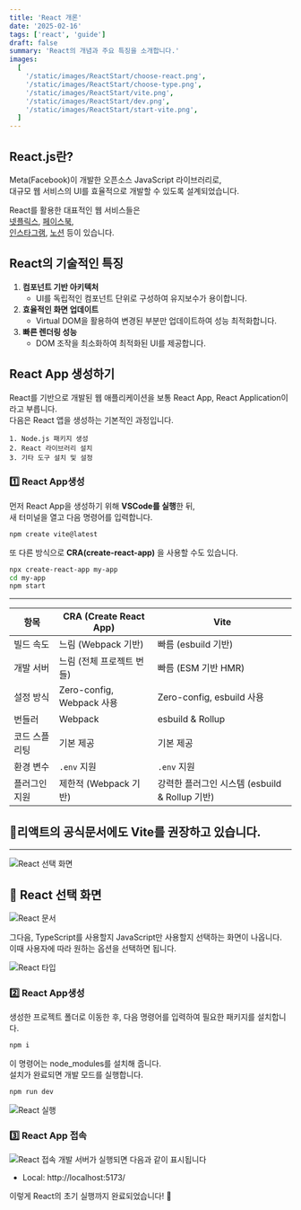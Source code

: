 ```yaml
---
title: 'React 개론'
date: '2025-02-16'
tags: ['react', 'guide']
draft: false
summary: 'React의 개념과 주요 특징을 소개합니다.'
images:
  [
    '/static/images/ReactStart/choose-react.png',
    '/static/images/ReactStart/choose-type.png',
    '/static/images/ReactStart/vite.png',
    '/static/images/ReactStart/dev.png',
    '/static/images/ReactStart/start-vite.png',
  ]
---
```


## React.js란?

Meta(Facebook)이 개발한 오픈소스 JavaScript 라이브러리로,  
대규모 웹 서비스의 UI를 효율적으로 개발할 수 있도록 설계되었습니다.

React를 활용한 대표적인 웹 서비스들은  
[넷플릭스](https://www.netflix.com), [페이스북](https://www.facebook.com),  
[인스타그램](https://www.instagram.com), [노션](https://www.notion.so) 등이 있습니다.

## React의 기술적인 특징

1. **컴포넌트 기반 아키텍처**
   - UI를 독립적인 컴포넌트 단위로 구성하여 유지보수가 용이합니다.
2. **효율적인 화면 업데이트**
   - Virtual DOM을 활용하여 변경된 부분만 업데이트하여 성능 최적화합니다.
3. **빠른 렌더링 성능**
   - DOM 조작을 최소화하여 최적화된 UI를 제공합니다.

## React App 생성하기

React를 기반으로 개발된 웹 애플리케이션을 보통 React App, React Application이라고 부릅니다.  
다음은 React 앱을 생성하는 기본적인 과정입니다.

```
1. Node.js 패키지 생성
2. React 라이브러리 설치
3. 기타 도구 설치 및 설정
```

### 1️⃣ React App생성

먼저 React App을 생성하기 위해 **VSCode를 실행**한 뒤,  
새 터미널을 열고 다음 명령어를 입력합니다.

```sh
npm create vite@latest
```

또 다른 방식으로 **CRA(create-react-app)** 을 사용할 수도 있습니다.

```sh
npx create-react-app my-app
cd my-app
npm start
```

---

| 항목          | CRA (Create React App)    | Vite                                           |
| ------------- | ------------------------- | ---------------------------------------------- |
| 빌드 속도     | 느림 (Webpack 기반)       | 빠름 (esbuild 기반)                            |
| 개발 서버     | 느림 (전체 프로젝트 번들) | 빠름 (ESM 기반 HMR)                            |
| 설정 방식     | Zero-config, Webpack 사용 | Zero-config, esbuild 사용                      |
| 번들러        | Webpack                   | esbuild & Rollup                               |
| 코드 스플리팅 | 기본 제공                 | 기본 제공                                      |
| 환경 변수     | `.env` 지원               | `.env` 지원                                    |
| 플러그인 지원 | 제한적 (Webpack 기반)     | 강력한 플러그인 시스템 (esbuild & Rollup 기반) |

## **📌리액트의 공식문서에도 Vite를 권장하고 있습니다.**

---

![React 선택 화면](/static/images/ReactStart/vite.png)

## 📌 React 선택 화면

![React 문서](/static/images/ReactStart/choose-react.png)

그다음, TypeScript를 사용할지 JavaScript만 사용할지 선택하는 화면이 나옵니다.  
이때 사용자에 따라 원하는 옵션을 선택하면 됩니다.

![React 타입](/static/images/ReactStart/choose-type.png)

### 2️⃣ React App생성

생성한 프로젝트 폴더로 이동한 후, 다음 명령어를 입력하여 필요한 패키지를 설치합니다.

```sh
npm i
```

이 명령어는 node_modules를 설치해 줍니다.  
설치가 완료되면 개발 모드를 실행합니다.

```sh
npm run dev
```

![React 실행](/static/images/ReactStart/dev.png)

### 3️⃣ React App 접속

![React 접속](/static/images/ReactStart/start-vite.png)
개발 서버가 실행되면 다음과 같이 표시됩니다

- Local: http://localhost:5173/

이렇게 React의 초기 실행까지 완료되었습니다! 🚀
